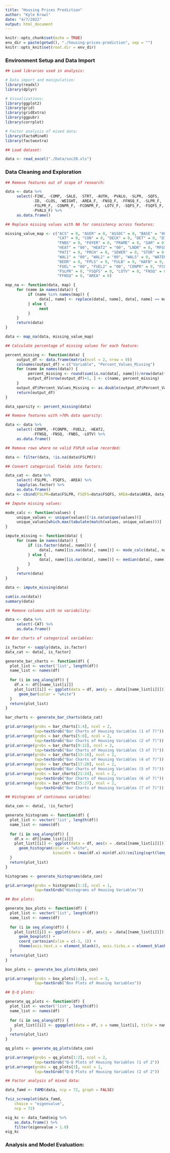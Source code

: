 ```yaml
---
title: "Housing Prices Prediction"
author: "Kyle Krawl"
date: "4/7/2022"
output: html_document
---
```


```r
knitr::opts_chunk$set(echo = TRUE)
env_dir = paste(getwd(), "./housing-prices-prediction", sep = "")
knitr::opts_knit$set(root.dir = env_dir)
```

### Environment Setup and Data Import

```r
## Load libraries used in analysis:

# Data import and manipulation:
library(readxl)
library(dplyr)

# Visualizations:
library(ggplot2)
library(grid)
library(gridExtra)
library(ggpubr)
library(corrplot)

# Factor analysis of mixed data:
library(FactoMineR)
library(factoextra)
```

```r
## Load dataset:

data <- read_excel("./Data/soc20.xls")

```

### Data Cleaning and Exploration

```r
## Remove features out of scope of research:

data <- data %>% 
     select(-FINC, -COMP, -SALE, -STRT, -AUTH, -PVALU, -SLPR, -SQFS,
            -ID, -CLOS, -WEIGHT, -AREA_F, -FNSQ_F, -FFNSQ_F, -SLPR_F,
            -FSLPR_F, -CONPR_F, -FCONPR_F, -LOTV_F, -SQFS_F, -FSQFS_F, 
            -PVALU_F) %>% 
     as.data.frame()

## Replace missing values with NA for consistency across features:

missing_value_map <- c("ACS" = 0, "AGER" = 0, "ASSOC" = 0, "BASE" = "00",
                       "CAT" = 0, "CON" = 0, "DECK" = 0, "DET" = 0, "DIV" = 0,
                       "FNBS" = 0, "FOYER" = 0, "FRAME" = 0, "GAR" = 0, 
                       "HEAT" = "00", "HEAT2" = "00", "LNDR" = 0, "MFGS" = 0, 
                       "PATI" = 0, "PRCH" = 0, "SEWER" = 0, "STOR" = 0, 
                       "WAL1" = "00", "WAL2" = "00", "WALS" = 0, "WATER" = 0, 
                       "BEDR" = 0, "FPLS" = 9, "FULB" = 9, "HAFB" = 9, 
                       "FUEL" = "00", "FUEL2" = "00", "CONPR" = 0, "FCONPR" = 0, 
                       "FSLPR" = 0, "FSQFS" = 0, "LOTV" = 0, "FNSQ" = 0, 
                       "FFNSQ" = 0, "AREA" = 0)

map_na <- function(data, map) {
     for (name in names(data)) { 
          if (name %in% names(map)) {
               data[, name] <- replace(data[, name], data[, name] == map[name], NA)
          } else {
               next
          }
     }
     return(data)
}

data <- map_na(data, missing_value_map)
```

```r
## Calculate percentage of missing values for each feature:

percent_missing <- function(data) {
     output_df <- data.frame(matrix(ncol = 2, nrow = 0))
     colnames(output_df) = c("Variable", "Percent_Values_Missing")
     for (name in names(data)) {
          percent_missing <- round(sum(is.na(data[, name]))/nrow(data)*100, 2)
          output_df[nrow(output_df)+1, ] <- c(name, percent_missing)
     }
     output_df$Percent_Values_Missing <- as.double(output_df$Percent_Values_Missing)
     return(output_df)
}

data_sparsity <- percent_missing(data)
```

```r
## Remove features with >70% data sparsity:

data <- data %>% 
     select(-CONPR, -FCONPR, -FUEL2, -HEAT2,
            -FFNSQ, -FNSQ, -FNBS, -LOTV) %>%
     as.data.frame()

## Remove rows where no valid FSPLR value recorded:

data <- filter(data, !is.na(data$FSLPR))

## Convert categorical fields into factors:

data_cat <- data %>% 
     select(-FSLPR, -FSQFS, -AREA) %>% 
     lapply(as.factor) %>%
     as.data.frame()
data <- cbind(FSLPR=data$FSLPR, FSQFS=data$FSQFS, AREA=data$AREA, data_cat)
```

```r
## Impute missing values:

mode_calc <- function(values) {
     unique_values <- unique(values)[!is.na(unique(values))]
     unique_values[which.max(tabulate(match(values, unique_values)))]
}

impute_missing <- function(data) {
     for (name in names(data)) {
          if (is.factor(data[, name])) {
               data[, name][is.na(data[, name])] <- mode_calc(data[, name])
          } else {
               data[, name][is.na(data[, name])] <- median(data[, name], na.rm=TRUE)
          }
     }
     return(data)
}

data <- impute_missing(data)

sum(is.na(data))
summary(data)
```
```r
## Remove columns with no variability:

data <- data %>% 
     select(-CAT) %>%
     as.data.frame()

```

```r
## Bar charts of categorical variables:

is_factor <- sapply(data, is.factor)
data_cat <- data[, is_factor]

generate_bar_charts <- function(df) {
  plot_list <- vector('list', length(df))
  name_list <- names(df)
  
  for (i in seq_along(df)) {
    df.x <- df[[name_list[i]]]
    plot_list[[i]] <- ggplot(data = df, aes(y = .data[[name_list[i]]])) + 
      geom_bar(color = "white")
  }
  return(plot_list)
}

bar_charts <- generate_bar_charts(data_cat)

grid.arrange(grobs = bar_charts[1:4], ncol = 2, 
             top=textGrob("Bar Charts of Housing Variables (1 of 7)"))
grid.arrange(grobs = bar_charts[5:8], ncol = 2, 
             top=textGrob("Bar Charts of Housing Variables (2 of 7)"))
grid.arrange(grobs = bar_charts[9:12], ncol = 2, 
             top=textGrob("Bar Charts of Housing Variables (3 of 7)"))
grid.arrange(grobs = bar_charts[13:16], ncol = 2, 
             top=textGrob("Bar Charts of Housing Variables (4 of 7)"))
grid.arrange(grobs = bar_charts[17:20], ncol = 2, 
             top=textGrob("Bar Charts of Housing Variables (5 of 7)"))
grid.arrange(grobs = bar_charts[21:24], ncol = 2, 
             top=textGrob("Bar Charts of Housing Variables (6 of 7)"))
grid.arrange(grobs = bar_charts[25:27], ncol = 2, 
             top=textGrob("Bar Charts of Housing Variables (7 of 7)"))
```

```r
## Histograms of continuous variables:

data_con <- data[, !is_factor]

generate_histograms <- function(df) {
  plot_list <- vector('list', length(df))
  name_list <- names(df)
  
  for (i in seq_along(df)) {
    df.x <- df[[name_list[i]]]
    plot_list[[i]] <- ggplot(data = df, aes(x = .data[[name_list[i]]])) + 
      geom_histogram(color = "white", 
                     binwidth = (max(df.x)-min(df.x))/ceiling(sqrt(length(df.x))))
  }
  return(plot_list)
}

histograms <- generate_histograms(data_con)

grid.arrange(grobs = histograms[1:3], ncol = 1, 
             top=textGrob("Histograms of Housing Variables"))
```

```r
## Box plots:

generate_box_plots <- function(df) {
  plot_list <- vector('list', length(df))
  name_list <- names(df)
  
  for (i in seq_along(df)) {
    plot_list[[i]] <- ggplot(data = df, aes(y = .data[[name_list[i]]])) + 
      geom_boxplot() + 
      coord_cartesian(xlim = c(-1, 1)) + 
      theme(axis.text.x = element_blank(), axis.ticks.x = element_blank())
  }
  return(plot_list)
}

box_plots <- generate_box_plots(data_con)

grid.arrange(grobs = box_plots[1:3], ncol = 3, 
             top=textGrob("Box Plots of Housing Variables"))
```

```r
## Q-Q plots:

generate_qq_plots <- function(df) {
  plot_list <- vector('list', length(df))
  name_list <- names(df)
  
  for (i in seq_along(df)) {
    plot_list[[i]] <- ggqqplot(data = df, x = name_list[i], title = name_list[i])
  }
  return(plot_list)
}

qq_plots <- generate_qq_plots(data_con)

grid.arrange(grobs = qq_plots[1:2], ncol = 2, 
             top=textGrob("Q-Q Plots of Housing Variables (1 of 2"))
grid.arrange(grobs = qq_plots[3], ncol = 1, 
             top=textGrob("Q-Q Plots of Housing Variables (2 of 2"))
```

```r
## Factor analysis of mixed data:

data_famd <- FAMD(data, ncp = 72, graph = FALSE)

fviz_screeplot(data_famd, 
	choice = "eigenvalue", 
	ncp = 72)

eig_kc <- data_famd$eig %>%
	as.data.frame() %>%  
	filter(eigenvalue > 1.0)
eig_kc
```

### Analysis and Model Evaluation:

```r

```